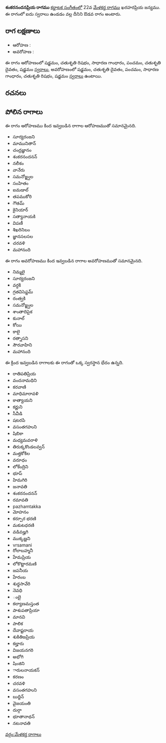 {{Infobox ragam
	| name          	= శంకరనందనప్రియ
	| synonym	    	= 
	| mela          	= 
	| chakra        	= 
	| janaka        	= 
	| type          	= ఔడవ
	| arohanam      	= {{svaraC|S|R2|G2|P|D2|S'}} 
	| avarohanam    	= {{svaraC|S'|D2|P|G2|R2|S}}
	| jeeva         	=
	| chhaya        	=
	| nyasa         	=
	| vishesha      	= 
	| equivalent  		= 
}}
{{కర్ణాటక సంగీత రాగాలు}}
'''శంకరనందనప్రియ రాగము''' [[కర్ణాటక సంగీతం]]లో 22వ [[మేళకర్త రాగము]] ఖరహరప్రియ జన్యము.  ఈ రాగంలో ఐదు స్వరాలు ఉండడం వల్ల దీనిని ఔడవ రాగం అంటారు.


==రాగ లక్షణాలు==


* ఆరోహణ : {{svaraC|S|R2|G2|P|D2|S'}} 
* అవరోహణ : {{svaraC|S'|D2|P|G2|R2|S}}

ఈ రాగం ఆరోహణంలో షడ్జమం, చతుశృతి రిషభం, సాధారణ గాంధారం, పంచమం, చతుశృతి దైవతం, షడ్జమం [[స్వరాలు]], అవరోహణంలో షడ్జమం, చతుశృతి దైవతం, పంచమం, సాధారణ గాంధారం, చతుశృతి రిషభం, షడ్జమం [[స్వరాలు]] ఉంటాయి.

==రచనలు==



==పోలిన రాగాలు==
ఈ రాగం ఆరోహణము కింద ఇవ్వబడిన రాగాల ఆరోహణముతో సమానమైనది.
* సూర్యరంజని
* మామునితాన్
* చంద్రజ్ఞానం
* శంకరనందనన్
* నలీకం
* వానేరు
* సమనోజ్జ్వల
* సంహితం
* ఐమడాల్
* తపముకోరి
* గౌతమ్
* కైనియార్
* సత్యానాయకి
* విపణీ
* శిఖరినిబం
* జ్ఞానసలసల
* చరవళి
* మహానంది

ఈ రాగం అవరోహణము కింద ఇవ్వబడిన రాగాల అవరోహణముతో సమానమైనది.
* నిమ్మలై
* సూర్యరంజని
* వర్ధకి
* గ్రతవిసెప్టమ్
* రంత్వకి
* సమనోజ్జ్వల
* శాంతాదిపైక
* కునాల్
* కోయి
* కాలై
* రత్నాసని
* సౌరవాహిని
* మహానంది

ఈ క్రింద ఇవ్వబడిన రాగాలకు ఈ రాగంతో ఒక్క స్వరస్థాన భేదం ఉన్నది.
* రాతిపతిప్రియ
* వందనామధిని
* కరవాణి
* మాధిమారావళి
* కాత్యాయని
* కర్ణుని
* సీవీడి
* షటరపి
* వసంతగహుని
* షిబికా
* మధ్యమవరాళి
* తిరుక్కకొండలవ్వన్
* మత్తకోకిల
* వరూధం
* లోకేంద్రిని
* భూప్
* హిమగిరి
* జనావతి
* శంకరనందనన్
* రమావతి
* pazhamtakka
* మోహనం
* కర్పూర భరణి
* మకుటధరణి
* వడివజ్హగి
* ముక్కణ్ణని
* vrsamani
* రోలాబహ్మనీ
* హేమప్రియ
* లోకొట్టారమణి
* జపనీయ
* హేరంబ
* శుధ్ధసావేరి
* నెవధి
* ంబై
* కల్యాణమస్తంత
* పాశుపతాప్రియా
* మానవి
* పాలిక
* దేవాష్టరాయ
* శుకితిజప్రియ
* కల్హారు
* విజయనగరి
* అభోగి
* షింజిని
* ారులనాయకన్
* కరణం
* చరవళి
* వసంతగహుని
* బుద్దిన్
* వైజయంతి
* దుర్గా
* భూతానాథన్
* నటనావతి



[[వర్గం:మేళకర్త రాగాలు]]